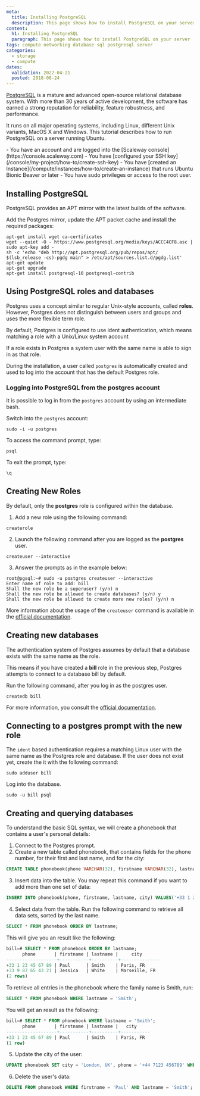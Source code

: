 ```yaml
---
meta:
  title: Installing PostgreSQL
  description: This page shows how to install PostgreSQL on your server
content:
  h1: Installing PostgreSQL
  paragraph: This page shows how to install PostgreSQL on your server
tags: compute networking database sql postgresql server
categories:
  - storage
  - compute
dates:
  validation: 2022-04-21
  posted: 2018-08-24
---
```


[PostgreSQL](https://www.postgresql.org/) is a mature and advanced open-source relational database system. With more than 30 years of active development, the software has earned a strong reputation for reliability, feature robustness, and performance.

It runs on all major operating systems, including Linux, different Unix variants, MacOS X and Windows. This tutorial describes how to run PostgreSQL on a server running Ubuntu.

<Message type="requirement">
  - You have an account and are logged into the [Scaleway console](https://console.scaleway.com)
  - You have [configured your SSH key](/console/my-project/how-to/create-ssh-key)  
  - You have [created an Instance](/compute/instances/how-to/create-an-instance) that runs Ubuntu Bionic Beaver or later
  - You have sudo privileges or access to the root user.
</Message>

## Installing PostgreSQL

PostgreSQL provides an APT mirror with the latest builds of the software.

Add the Postgres mirror, update the APT packet cache and install the required packages:

```
apt-get install wget ca-certificates
wget --quiet -O - https://www.postgresql.org/media/keys/ACCC4CF8.asc | sudo apt-key add -
sh -c 'echo "deb http://apt.postgresql.org/pub/repos/apt/ $(lsb_release -cs)-pgdg main" > /etc/apt/sources.list.d/pgdg.list'
apt-get update
apt-get upgrade
apt-get install postgresql-10 postgresql-contrib
```

## Using PostgreSQL roles and databases

Postgres uses a concept similar to regular Unix-style accounts, called **roles**. However, Postgres does not distinguish between users and groups and uses the more flexible term role.

By default, Postgres is configured to use ident authentication, which means matching a role with a Unix/Linux system account

If a role exists in Postgres a system user with the same name is able to sign in as that role.

During the installation, a user called `postgres` is automatically created and used to log into the account that has the default Postgres role.

### Logging into PostgreSQL from the postgres account

It is possible to log in from the `postgres` account by using an intermediate bash.

Switch into the `postgres` account:

```
sudo -i -u postgres
```

To access the command prompt, type:

```
psql
```

To exit the prompt, type:

```
\q
```

## Creating New Roles

By default, only the **postgres** role is configured within the database. 

1. Add a new role using the following command:
```
createrole
```
2. Launch the following command after you are logged as the **postgres** user.
```
createuser --interactive
```
3. Answer the prompts as in the example below:
```
root@pgsql:~# sudo -u postgres createuser --interactive
Enter name of role to add: bill
Shall the new role be a superuser? (y/n) n
Shall the new role be allowed to create databases? (y/n) y
Shall the new role be allowed to create more new roles? (y/n) n
```

More information about the usage of the `createuser` command is available in the [official documentation](https://www.postgresql.org/docs/11/static/app-createuser.html).

## Creating new databases

The authentication system of Postgres assumes by default that a database exists with the same name as the role.

This means if you have created a **bill** role in the previous step, Postgres attempts to connect to a database bill by default.

Run the following command, after you log in as the postgres user.

```
createdb bill
```

For more information, you consult the [official documentation](https://www.postgresql.org/docs/11/static/app-createdb.html).

## Connecting to a postgres prompt with the new role

The `ident` based authentication requires a matching Linux user with the same name as the Postgres role and database. If the user does not exist yet, create the it with the following command:

```
sudo adduser bill
```

Log into the database.

```
sudo -u bill psql
```

## Creating and querying databases

To understand the basic SQL syntax, we will create a phonebook that contains a user's personal details:

1. Connect to the Postgres prompt.
2. Create a new table called phonebook, that contains fields for the phone number, for their first and last name, and for the city:
  ```sql
  CREATE TABLE phonebook(phone VARCHAR(32), firstname VARCHAR(32), lastname VARCHAR(32), city VARCHAR(64));
  ```
3. Insert data into the table. You may repeat this command if you want to add more than one set of data:
  ```sql
  INSERT INTO phonebook(phone, firstname, lastname, city) VALUES('+33 1 23 45 67 89', 'Paul', 'Smith', 'Paris, FR');
  ```
4. Select data from the table. Run the following command to retrieve all data sets, sorted by the last name.
  ```sql
  SELECT * FROM phonebook ORDER BY lastname;
  ```

  This will give you an result like the following:

  ```sql
  bill=# SELECT * FROM phonebook ORDER BY lastname;
        phone       | firstname | lastname |     city
  -------------------+-----------+----------+---------------
  +33 1 23 45 67 89 | Paul      | Smith    | Paris, FR
  +33 9 87 65 43 21 | Jessica   | White    | Marseille, FR
  (2 rows)
  ```

  To retrieve all entries in the phonebook where the family name is Smith, run:

  ```sql
  SELECT * FROM phonebook WHERE lastname = 'Smith';
  ```

  You will get an result as the following:

  ```sql
  bill=# SELECT * FROM phonebook WHERE lastname = 'Smith';
        phone       | firstname | lastname |   city
  -------------------+-----------+----------+-----------
  +33 1 23 45 67 89 | Paul      | Smith    | Paris, FR
  (1 row)
  ```
5. Update the city of the user:
  ```sql
  UPDATE phonebook SET city = 'London, UK', phone = '+44 7123 456789' WHERE firstname = 'Paul' AND lastname = 'Smith';
  ```
6. Delete the user's data:
  ```sql
  DELETE FROM phonebook WHERE firstname = 'Paul' AND lastname = 'Smith';
  ```
